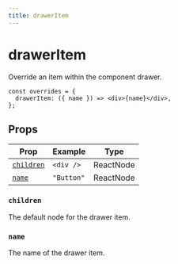 ```yaml
---
title: drawerItem
---
```


# drawerItem

Override an item within the component drawer.

```tsx showLineNumbers copy
const overrides = {
  drawerItem: ({ name }) => <div>{name}</div>,
};
```

## Props

| Prop                    | Example    | Type      |
| ----------------------- | ---------- | --------- |
| [`children`](#children) | `<div />`  | ReactNode |
| [`name`](#name)         | `"Button"` | ReactNode |

### `children`

The default node for the drawer item.

### `name`

The name of the drawer item.
